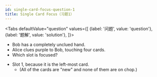 ```yaml
---
id: single-card-focus-question-1
title: Single Card Focus（习题1）
---
```



<BeginnersGuideProgress id="single-card-focus-question-1" />

<!-- lint disable no-undefined-references -->

<Tabs
  defaultValue="question"
  values={[
    {label: '问题', value: 'question'},
    {label: '题解', value: 'solution'},
  ]}>
<TabItem value="question">

- Bob has a completely unclued hand.
- Alice clues purple to Bob, touching four cards.
- Which slot is focused?

</TabItem>
<TabItem value="solution">

- Slot 1, because it is the left-most card.
  - (All of the cards are "new" and none of them are on chop.)

</TabItem>
</Tabs>

<SingleCardFocusQuestion1 />
